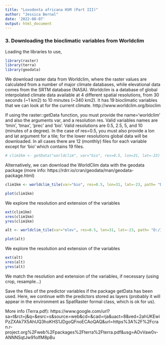```yaml
---
title: "Loxodonta africana HSM (Part III)"
author: "Jessica Bernal"
date: '2022-08-07'
output: html_document
---
```


### 3. Downloading the bioclimatic variables from Worldclim 


Loading the libraries to use,

```r
library(raster)
library(terra)
library(geodata)
```


We download raster data from Worldclim, where the raster values are calculated from a number of major climate databases, while elevational data comes from the SRTM database (NASA). Worldclim is a database of global interpolated climate data available at 4 different spatial resolutions, from 30 seconds (~1 km2) to 10 minutes (~340 km2). It has 19 bioclimatic variables that we can look at for the current climate. http://www.worldclim.org/bioclim

If using the raster::getData function, you must provide the name='worldclim' and also the arguments var, and a resolution res. Valid variables names are 'tmin', 'tmax', 'prec' and 'bio'. Valid resolutions are 0.5, 2.5, 5, and 10 (minutes of a degree). In the case of res=0.5, you must also provide a lon and lat argument for a tile; for the lower resolutions global data will be downloaded. In all cases there are 12 (monthly) files for each variable except for 'bio' which contains 19 files. 

```r

# clim1km <- getData("worldclim", var="bio", res=0.5, lon=31, lat=-23)

```

Alternatively, we can download the WorldClim data with the geodata package (more info: https://rdrr.io/cran/geodata/man/geodata-package.html)


```r

clim1km <- worldclim_tile(var="bio", res=0.5, lon=31, lat=-23, path= "D:/IDAF/Loxodonta_africana/2_WorldClim_R/")

```

```r
plot(clim1km)
```


We explore the resolution and extension of the variables

```r
ext(clim1km)
xres(clim1km) 
yres(clim1km)
```


```r
alt <- worldclim_tile(var="elev", res=0.5, lon=31, lat=-23, path= "D:/IDAF/Loxodonta_africana/2_WorldClim_R/")

plot(alt)
```

We explore the resolution and extension of the variables

```r
ext(alt)
xres(alt) 
yres(alt)
```


We match the resolution and extension of the variables, if necessary (using crop, resample...)

Save the files of the predictor variables if the package getData has been used. Here, we continue with the predictors stored as layers (probably it will appear in the environment as SpatRaster formal class, which is ok for us). 


More info (Terra.pdf): https://www.google.com/url?sa=t&rct=j&q=&esrc=s&source=web&cd=&cad=rja&uact=8&ved=2ahUKEwiPzZXAk7X5AhUQ3hoKHS1JDgoQFnoECAoQAQ&url=https%3A%2F%2Fcran.r-project.org%2Fweb%2Fpackages%2Fterra%2Fterra.pdf&usg=AOvVaw0v-ANNNSqtJw91olfM8pBu 
